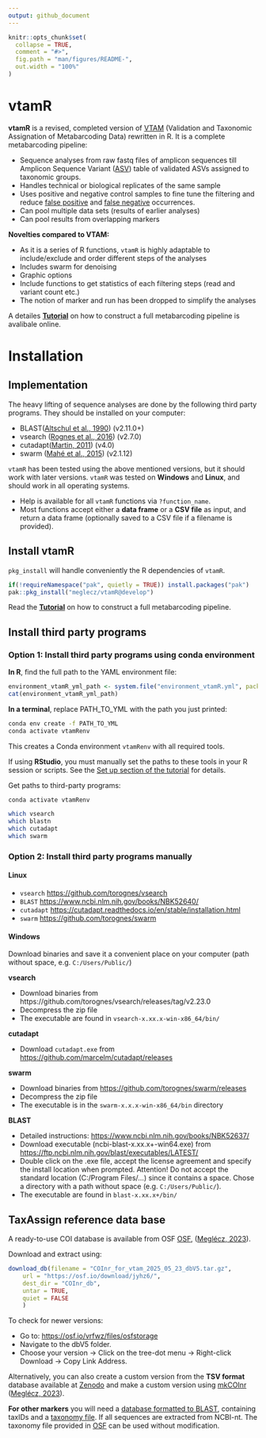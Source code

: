 ```yaml
---
output: github_document
---
```


<!-- README.md is generated from README.Rmd. Please edit that file -->

```r
knitr::opts_chunk$set(
  collapse = TRUE,
  comment = "#>",
  fig.path = "man/figures/README-",
  out.width = "100%"
)
```

# vtamR

<!-- badges: start -->
<!-- badges: end -->

**vtamR** is a revised, completed version of 
[VTAM](https://onlinelibrary.wiley.com/doi/10.1111/1755-0998.13756) 
(Validation and Taxonomic Assignation of Metabarcoding Data) 
rewritten in R. It is a complete metabarcoding pipeline:

* Sequence analyses from raw fastq files of amplicon sequences till 
Amplicon Sequence Variant ([ASV](#glossary)) table of validated ASVs assigned 
to taxonomic groups.
* Handles technical or biological replicates of the same sample
* Uses positive and negative control samples to fine tune the filtering and 
reduce [false positive](#glossary) and [false negative](#glossary) occurrences.
* Can pool multiple data sets (results of earlier analyses)
* Can pool results from overlapping markers

**Novelties compared to VTAM:**

* As it is a series of R functions, `vtamR` is highly adaptable to 
include/exclude and order different steps of the analyses
* Includes swarm for denoising
* Graphic options
* Include functions to get statistics of each filtering steps 
(read and variant count etc.)
* The notion of marker and run has been dropped to simplify the analyses

A detailes **[Tutorial](https://people.imbe.fr/~emeglecz/vtamR)**
on how to construct a full metabarcoding pipeline is avalibale online.

# Installation

## Implementation

The heavy lifting of sequence analyses are done by the following third party 
programs. They should be installed on your computer:

* BLAST([Altschul et al., 1990](https://pubmed.ncbi.nlm.nih.gov/2231712/)) (v2.11.0+)
* vsearch ([Rognes et al., 2016](https://peerj.com/articles/2584/)) (v2.7.0)
* cutadapt([Martin, 2011](https://journal.embnet.org/index.php/embnetjournal/article/view/200/479)) (v4.0)
* swarm ([Mahé et al., 2015](https://peerj.com/articles/1420/)) (v2.1.12)

`vtamR` has been tested using the above mentioned versions, 
but it should work with later versions.
`vtamR` was tested on **Windows** and **Linux**, and should work in all 
operating systems.

 - Help is available for all `vtamR` functions via `?function_name`.
 - Most functions accept either a **data frame** or a **CSV file** as input, 
 and return a data frame (optionally saved to a CSV file if a filename is provided).

## Install vtamR

`pkg_install` will handle conveniently the R dependencies of `vtamR`. 
```r
if(!requireNamespace("pak", quietly = TRUE)) install.packages("pak")
pak::pkg_install("meglecz/vtamR@develop")
```

Read the **[Tutorial](https://people.imbe.fr/~emeglecz/vtamR)** 
on how to construct a full metabarcoding pipeline.

## Install third party programs

### Option 1: Install third party programs using conda environment

**In R**, find the full path to the YAML environment file:

```R
environment_vtamR_yml_path <- system.file("environment_vtamR.yml", package = "vtamR")
cat(environment_vtamR_yml_path)
```

**In a terminal**, replace PATH_TO_YML with the path you just printed:

```bash
conda env create -f PATH_TO_YML
conda activate vtamRenv
```

This creates a Conda environment `vtamRenv` with all required tools.

If using **RStudio**, you must manually set the paths to these tools in 
your R session or scripts.
See the [Set up section of the tutorial](https://people.imbe.fr/~emeglecz/vtamR/tutorial-vtamr-pipeline.html#set-up) 
for details.

Get paths to third-party programs:
```bash
conda activate vtamRenv

which vsearch
which blastn
which cutadapt
which swarm
```

### Option 2: Install third party programs manually

#### Linux

* `vsearch` [https://github.com/torognes/vsearch](https://github.com/torognes/vsearch)
* `BLAST` [https://www.ncbi.nlm.nih.gov/books/NBK52640/](https://www.ncbi.nlm.nih.gov/books/NBK52640/)
* `cutadapt` [https://cutadapt.readthedocs.io/en/stable/installation.html](https://cutadapt.readthedocs.io/en/stable/installation.html)
* `swarm` [https://github.com/torognes/swarm](https://github.com/torognes/swarm)

#### Windows

Download binaries and save it a convenient place on your computer 
(path without space, e.g. `C:/Users/Public/`)

**vsearch**

* Download binaries from https://github.com/torognes/vsearch/releases/tag/v2.23.0
* Decompress the zip file
* The executable are found in `vsearch-x.xx.x-win-x86_64/bin/`

**cutadapt**

* Download `cutadapt.exe` from 
[https://github.com/marcelm/cutadapt/releases](https://github.com/marcelm/cutadapt/releases)

**swarm**

* Download binaries from 
[https://github.com/torognes/swarm/releases](https://github.com/torognes/swarm/releases)
* Decompress the zip file
* The executable is in the `swarm-x.x.x-win-x86_64/bin` directory

**BLAST**

* Detailed instructions: 
[https://www.ncbi.nlm.nih.gov/books/NBK52637/](https://www.ncbi.nlm.nih.gov/books/NBK52637/)
* Download executable (ncbi-blast-x.xx.x+-win64.exe) from [https://ftp.ncbi.nlm.nih.gov/blast/executables/LATEST/](https://ftp.ncbi.nlm.nih.gov/blast/executables/LATEST/)
* Double click on the .exe file, accept the license agreement and specify the 
install location when prompted. Attention! 
Do not accept the standard location (C:/Program Files/...) since it contains a space. 
Chose a directory with a path without space (e.g. `C:/Users/Public/`).
* The executable are found in `blast-x.xx.x+/bin/`

## TaxAssign reference data base

A ready-to-use COI database is available from OSF [OSF](https://osf.io/vrfwz/), 
([Meglécz, 2023](https://onlinelibrary.wiley.com/doi/10.1111/1755-0998.13756)).

Download and extract using:
```r

download_db(filename = "COInr_for_vtam_2025_05_23_dbV5.tar.gz",
    url = "https://osf.io/download/jyhz6/",
    dest_dir = "COInr_db",
    untar = TRUE,
    quiet = FALSE
    )
```

To check for newer versions:

- Go to: [https://osf.io/vrfwz/files/osfstorage](https://osf.io/vrfwz/files/osfstorage)
- Navigate to the dbV5 folder.
- Choose your version → Click on the tree-dot menu → Right-click Download → Copy Link Address.


Alternatively, you can also create a custom version from the **TSV format** database available at
[Zenodo](https://zenodo.org/records/15515860) and make a custom version using 
[mkCOInr](https://github.com/meglecz/mkCOInr)
([Meglécz, 2023](https://onlinelibrary.wiley.com/doi/10.1111/1755-0998.13756)).

**For other markers** you will need a [database formatted to BLAST](tutorial-vtamr-pipeline.html#reference-database-for-taxonomic-assignments), 
containing taxIDs and a 
[taxonomy file](tutorial-vtamr-pipeline.html#reference-database-for-taxonomic-assignments).
If all sequences are extracted from NCBI-nt. The taxonomy file provided in 
[OSF](https://osf.io/vrfwz/) can be used without modification.


